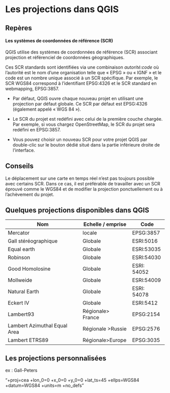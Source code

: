 # Les projections dans QGIS



```{=html}
<script src="https://code.iconify.design/iconify-icon/1.0.7/iconify-icon.min.js"></script>
```

## <iconify-icon icon="ph:seal-question" style="font-size: 25px;"></iconify-icon> Repères





::: {.partie .callout-note collapse="true" appearance="minimal"}
####  Les systèmes de coordonnées de référence (SCR)

QGIS utilise des systèmes de coordonnées de référence (SCR) associant projection et référenciel de coordonnées géographiques. 

Ces SCR standards sont identifiées via une combinaison *autorité:code* où l’autorité est le nom d’une organisation telle que « EPSG » ou « IGNF » et le code est un nombre unique associé à un SCR spécifique. Par exemple, le SCR WGS84 correspond à l’identifiant EPSG:4326 et le SCR standard en webmapping, EPSG:3857.

- Par défaut, QGIS ouvre chaque nouveau projet en utilisant une projection par défaut globale. Ce SCR par défaut est EPSG:4326 (également appelé « WGS 84 »).

- Le SCR du projet est redéfini avec celui de la première couche chargée. Par exemple, si vous chargez OpenStreetMap, le SCR du projet sera redéfini en EPSG:3857.

- Vous pouvez choisir un nouveau SCR pour votre projet QGIS par double-clic sur le bouton dédié situé dans la partie inférieure droite de l'interface.

:::{.callout-warning collapse=false appearance='default' icon=true}
## Conseils
Le déplacement sur une carte en temps réel n'est pas toujours possible avec certains SCR. Dans ce cas, il est préférable de travailler avec un SCR éprouvé comme le WGS84 et de modifier la projection ponctuellement ou à l'achèvement du projet.
:::

:::


::: {.partie .callout-note collapse="true" appearance="minimal"}
##  Quelques projections disponibles dans QGIS

| Nom                          | Echelle / emprise  | Code        |
|------------------------------|--------------------|-------------|
| Mercator                     | locale             | EPSG:3857   |
| Gall stéréographique         | Globale            | ESRI:5016   |
| Equal earth                  | Globale            | ESRI:53035  |
| Robinson                     | Globale            | ESRI:54030  |
| Good Homolosine              | Globale            | ESRI: 54052 |
| Mollweide                    | Globale            | ESRI:54009  |
| Natural Earth                | Globale            | ESRI: 54078 |
| Eckert IV                    | Globale            | ESRI:5412   |
| Lambert93                    | Régionale\> France | EPSG:2154   |
| Lambert Azimuthal Equal Area | Régionale \>Russie | EPSG:2576   |
| Lambert ETRS89               | Régionale\>Europe  | EPSG:3035   |
:::

::: {.partie .callout-note collapse="true" appearance="minimal"}
##  Les projections personnalisées

ex : Gall-Peters

"+proj=cea +lon_0=0 +x_0=0 +y_0=0 +lat_ts=45 +ellps=WGS84 +datum=WGS84 +units=m +no_defs"
:::
